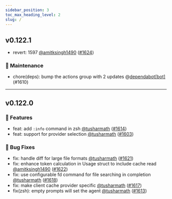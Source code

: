 ```yaml
---
sidebar_position: 3
toc_max_heading_level: 2
slug: /
---
```



<VersionUpdateCard />

## v0.122.1 

- revert: 1597 [@amitksingh1490](https://github.com/amitksingh1490) ([#1624](https://github.com/antinomyhq/forge/pull/1624))

### 🧰 Maintenance

- chore(deps): bump the actions group with 2 updates @[dependabot[bot]](https://github.com/apps/dependabot) (#1610)


---
## v0.122.0 

### 🚀 Features

- feat: add `:info` command in zsh [@tusharmath](https://github.com/tusharmath) ([#1614](https://github.com/antinomyhq/forge/pull/1614))
- feat: support for provider selection [@tusharmath](https://github.com/tusharmath) ([#1603](https://github.com/antinomyhq/forge/pull/1603))

### 🐛 Bug Fixes

- fix: handle diff for large file formats [@tusharmath](https://github.com/tusharmath) ([#1621](https://github.com/antinomyhq/forge/pull/1621))
- fix: enhance token calculation in Usage struct to include cache read [@amitksingh1490](https://github.com/amitksingh1490) ([#1622](https://github.com/antinomyhq/forge/pull/1622))
- fix: use configurable fd command for file searching in completion [@tusharmath](https://github.com/tusharmath) ([#1618](https://github.com/antinomyhq/forge/pull/1618))
- fix: make client cache provider specific [@tusharmath](https://github.com/tusharmath) ([#1617](https://github.com/antinomyhq/forge/pull/1617))
- fix(zsh): empty prompts will set the agent [@tusharmath](https://github.com/tusharmath) ([#1613](https://github.com/antinomyhq/forge/pull/1613))
